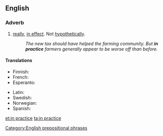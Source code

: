 ==English==

===Adverb===
{{en-adv|pos=[[in]] [[practice]]|-}}

# [[really]], [[in effect]]. Not [[hypothetically]].
#: ''The new tax should have helped the farming community. But '''in practice''' farmers generally appear to be worse off than before.''

====Translations====
{{trans-top|really, in effect}}
* Finnish: {{t+|fi|käytännössä}}
* French: {{t+|fr|pratiquement}}
* Esperanto: {{t-|eo|praktike|xs=Esperanto}}
{{trans-mid}}
* Latin: {{t|la|in actu}}
* Swedish: {{t|sv|i praktiken}}
* Norwegian: {{t|no|i praksis}}
* Spanish: {{t-|es|en la práctica}}
{{trans-bottom}}

[[Category:English prepositional phrases]]

[[et:in practice]]
[[ta:in practice]]